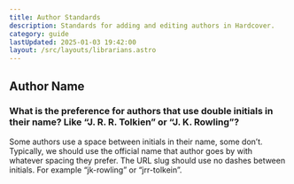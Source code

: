 ```yaml
---
title: Author Standards
description: Standards for adding and editing authors in Hardcover.
category: guide
lastUpdated: 2025-01-03 19:42:00
layout: /src/layouts/librarians.astro
---
```


## Author Name
### What is the preference for authors that use double initials in their name? Like “J. R. R. Tolkien” or “J. K. Rowling”?
Some authors use a space between initials in their name, some don’t. Typically, we should use the official name that author goes by with whatever spacing they prefer. The URL slug should use no dashes between initials. For example “jk-rowling” or “jrr-tolkein”.

